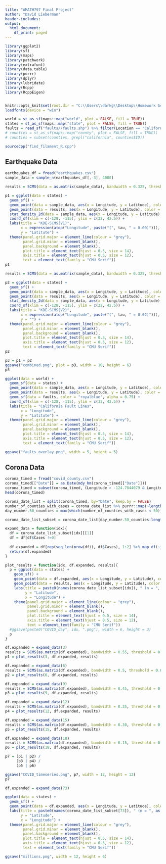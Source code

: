 ---
title: "AMATH797 Final Project"
author: "David Lieberman"
header-includes:
output:
  html_document:
    df_print: paged
---

```{r setup}
library(ggplot2)
library(sf)
library(maps)
library(patchwork)
library(extrafont)
library(data.table)
library(purrr)
library(dplyr)
library(lubridate)
library(Rcpp)
library(RcppEigen)


knitr::opts_knit$set(root.dir = "C:\\Users\\darkg\\Desktop\\Homework Scans\\2020S_AMATH797\\Project")
loadfonts(device = "win")
```

```{r}
world = st_as_sf(maps::map("world", plot = FALSE, fill = TRUE))
states = st_as_sf(maps::map("state", plot = FALSE, fill = TRUE))
faults = read_sf("faults//faults.shp") %>% filter(Location == "California" & linetype == "Well Constrained") %>% select(geometry)
# counties = st_as_sf(maps::map("county", plot = FALSE, fill = TRUE))
# counties = subset(counties, grepl("california", counties$ID))
```

```{r}
sourceCpp("find_filament_R.cpp")
```

## Earthquake Data
```{r}
earthquakes_df = fread("earthquakes.csv")
sample_data = sample_n(earthquakes_df[,-3], 4000)
```

```{r}
results = SCMS(data = as.matrix(sample_data), bandwidth = 0.325, threshold = 0.0, max_iterations = 10000, epsilon = 0.0001, print_iter = FALSE)
```

```{r}
p1 = ggplot(data = states) +
  geom_sf() +
  geom_point(data = sample_data, aes(x = Longitude, y = Latitude), color = "black") + 
  geom_point(data = results, aes(x = Longitude, y = Latitude), color = "red") +
  stat_density_2d(data = sample_data, aes(x = Longitude, y = Latitude), alpha = 0.75, color = "springgreen3") +
  coord_sf(xlim = c(-128, -115), ylim = c(32, 42.5)) +
  labs(title = "KDE-SCMS(V1)",
       x = expression(atop("Longitude", paste("(", tau, " = 0.00)"))),
       y = "Latitute") +
  theme(panel.grid.major = element_line(colour = "grey"),
        panel.grid.minor = element_blank(),
        panel.background = element_blank(),
        plot.title = element_text(hjust = 0.5, size = 14),
        axis.title = element_text(hjust = 0.5, size = 12),
        text = element_text(family = "CMU Serif"))
p1
```

```{r}
results = SCMS(data = as.matrix(sample_data), bandwidth = 0.325, threshold = 0.02, max_iterations = 10000, epsilon = 0.0001, print_iter = FALSE)
```

```{r}
p2 = ggplot(data = states) +
  geom_sf() +
  geom_point(data = sample_data, aes(x = Longitude, y = Latitude), color = "black") + 
  geom_point(data = results, aes(x = Longitude, y = Latitude), color = "red") +
  stat_density_2d(data = sample_data, aes(x = Longitude, y = Latitude), alpha = 0.75, color = "springgreen3") +
  coord_sf(xlim = c(-128, -115), ylim = c(32, 42.5)) +
  labs(title = "KDE-SCMS(V2)",
       x = expression(atop("Longitude", paste("(", tau, " = 0.02)"))),
       y = "") +
  theme(panel.grid.major = element_line(colour = "grey"),
        panel.grid.minor = element_blank(),
        panel.background = element_blank(),
        plot.title = element_text(hjust = 0.5, size = 14),
        axis.title = element_text(hjust = 0.5, size = 12),
        text = element_text(family = "CMU Serif"))
p2
```

```{r, fig.width=10, fig.height=6}
p3 = p1 + p2
ggsave("combined.png", plot = p3, width = 10, height = 6)
p3
```

```{r}
ggplot(data = world) +
  geom_sf(data = states) +
  geom_point(data = sample_data, aes(x = Longitude, y = Latitude), color = "black") + 
  geom_point(data = results, aes(x = Longitude, y = Latitude), color = "red") +
  geom_sf(data = faults, color = "royalblue", alpha = 0.75) +
  coord_sf(xlim = c(-128, -115), ylim = c(32, 42.5)) +
  labs(title = "California Fault Lines",
       x = "Longitude",
       y = "Latitute") +
  theme(panel.grid.major = element_line(colour = "grey"),
        panel.grid.minor = element_blank(),
        panel.background = element_blank(),
        plot.title = element_text(hjust = 0.5, size = 14),
        axis.title = element_text(hjust = 0.5, size = 12),
        text = element_text(family = "CMU Serif"))

ggsave("faults_overlay.png", width = 5, height = 5)
```


## Corona Data
```{r}
corona_timed = fread("covid_county.csv")
corona_timed[["Date"]] = as.Date(mdy_hm(corona_timed[["Date"]]))
corona_timed = subset(corona_timed, (Longitude > -124.7844079 & Longitude < -66.9513812) & (Latitude < 49.3457868 & Latitude > 24.7433195))
head(corona_timed)
```

```{r}
corona_date_list = split(corona_timed, by="Date", keep.by = FALSE)
number_of_counties_with_cases = corona_date_list %>% purrr::map(~length(which(select(., Cases) != 0))) %>% unlist %>% unname
day_number.50_counties = max(which(number_of_counties_with_cases < 50))

corona_date_list_subset = corona_date_list[day_number.50_counties:length(corona_date_list)]
```

```{r}
expand_data = function(idx){
  df = corona_date_list_subset[idx][[1]]
  df = df[df$Cases !=0]
  
  df.expanded = df[rep(seq_len(nrow(df)), df$Cases), 1:2] %>% map_df(~jitter(., factor = 0.1))
  return(df.expanded)
}
```

```{r}
plot_results = function(idx, df.expanded, results){
  p = ggplot(data = states) +
    geom_sf() +
    geom_point(data = df.expanded, aes(x = Longitude, y = Latitude), color = "black") + 
    geom_point(data = results, aes(x = Longitude, y = Latitude), color = "red") +
    labs(title = paste0(names(corona_date_list_subset[idx]), " (n = ", as.character(nrow(df.expanded)), ")"),
         y = "Latitude",
         x = "Longitude") +
    theme(panel.grid.major = element_line(colour = "grey"),
          panel.grid.minor = element_blank(),
          panel.background = element_blank(),
          plot.title = element_text(hjust = 0.5, size = 14),
          axis.title = element_text(hjust = 0.5, size = 12),
          text = element_text(family = "CMU Serif"))
  #ggsave(paste0("COVID_day", idx, ".png"), width = 6, height = 3)
  p
}
```


```{r}
df.expanded = expand_data(3)
results = SCMS(as.matrix(df.expanded), bandwidth = 0.55, threshold = 0.025, max_iterations = 10000, epsilon = 0.001, print_iter = FALSE)
p1 = plot_results(3, df.expanded, results)
```

```{r}
df.expanded = expand_data(6)
results = SCMS(as.matrix(df.expanded), bandwidth = 0.5, threshold = 0.025, max_iterations = 10000, epsilon = 0.001, print_iter = FALSE)
p2 = plot_results(6, df.expanded, results)
```

```{r}
df.expanded = expand_data(9)
results = SCMS(as.matrix(df.expanded), bandwidth = 0.45, threshold = 0.025, max_iterations = 10000, epsilon = 0.001, print_iter = FALSE)
p3 = plot_results(9, df.expanded, results)
```

```{r}
df.expanded = expand_data(12)
results = SCMS(as.matrix(df.expanded), bandwidth = 0.35, threshold = 0.025, max_iterations = 10000, epsilon = 0.001, print_iter = FALSE)
p4 = plot_results(12, df.expanded, results)
```

```{r}
df.expanded = expand_data(15)
results = SCMS(as.matrix(df.expanded), bandwidth = 0.30, threshold = 0.015, max_iterations = 10000, epsilon = 0.001, print_iter = FALSE)
p5 = plot_results(15, df.expanded, results)
```

```{r}
df.expanded = expand_data(18)
results = SCMS(as.matrix(df.expanded), bandwidth = 0.15, threshold = 0.0125, max_iterations = 10000, epsilon = 0.001, print_iter = FALSE)
p6 = plot_results(18, df.expanded, results)
```

```{r, fig.width=12, fig.height=12}
p7 = (p1 | p2) /
     (p3 | p4) /
     (p5 | p6)

ggsave("COVID_timeseries.png", p7, width = 12, height = 12)
p7
```


```{r}
df.expanded = expand_data(73)

ggplot(data = states) +
  geom_sf() +
  geom_point(data = df.expanded, aes(x = Longitude, y = Latitude), color = "black") + 
  labs(title = paste0(names(corona_date_list_subset[73]), " (n = ", as.character(nrow(df.expanded)), ")"),
       y = "Latitude",
       x = "Longitude") +
  theme(panel.grid.major = element_line(colour = "grey"),
        panel.grid.minor = element_blank(),
        panel.background = element_blank(),
        plot.title = element_text(hjust = 0.5, size = 14),
        axis.title = element_text(hjust = 0.5, size = 12),
        text = element_text(family = "CMU Serif"))

ggsave("millions.png", width = 12, height = 6)
```

